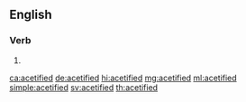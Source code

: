 ==English==

===Verb===
{{head|en|verb form}}

# {{en-past of|acetify}}

[[ca:acetified]]
[[de:acetified]]
[[hi:acetified]]
[[mg:acetified]]
[[ml:acetified]]
[[simple:acetified]]
[[sv:acetified]]
[[th:acetified]]